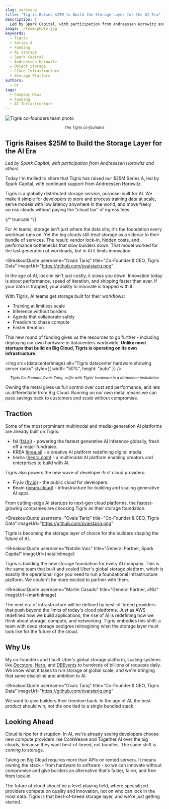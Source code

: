 ```yaml
---
slug: series-a
title: "Tigris Raises $25M to Build the Storage Layer for the AI Era"
description: |
  Led by Spark Capital, with participation from Andreessen Horowitz and others
image: ./team-photo.jpg
keywords:
  - Tigris
  - Series A
  - Funding
  - AI Storage
  - Spark Capital
  - Andreessen Horowitz
  - Object Storage
  - Cloud Infrastructure
  - Storage Platform
authors:
  - ot
tags:
  - Company News
  - Funding
  - AI Infrastructure
---
```



<style>{styles}</style>

<img
  src={teamPhoto}
  className="hero-image"
  alt="Tigris co-founders team photo"
/>

<center>
  <small>
    <em>The Tigris co-founders</em>
  </small>
</center>

## Tigris Raises $25M to Build the Storage Layer for the AI Era

_Led by Spark Capital, with participation from Andreessen Horowitz and others_

Today I'm thrilled to share that Tigris has raised our $25M Series A, led by
Spark Capital, with continued support from Andreessen Horowitz.

Tigris is a globally distributed storage service, purpose-built for AI. We make
it simple for developers to store and process training data at scale, serve
models with low latency anywhere in the world, and move freely across clouds
without paying the "cloud tax" of egress fees.

{/* truncate */}

For AI teams, storage isn't just where the data sits; it's the foundation every
workload runs on. Yet the big clouds still treat storage as a sidecar to their
bundle of services. The result: vendor lock-in, hidden costs, and performance
bottlenecks that slow builders down. That model worked for the last generation
of workloads, but in AI it limits innovation.

<BreakoutQuote
  username="Ovais Tariq"
  title="Co-Founder & CEO, Tigris Data"
  imageUrl="https://github.com/ovaistariq.png"
>
  In the age of AI, lock-in isn't just costly, it slows you down. Innovation
  today is about performance, speed of iteration, and shipping faster than ever.
  If your data is trapped, your ability to innovate is trapped with it.
</BreakoutQuote>

With Tigris, AI teams get storage built for their workflows:

- Training at limitless scale
- Inference without borders
- Agents that collaborate safely
- Freedom to chase compute
- Faster iteration

This new round of funding gives us the resources to go further - including
deploying our own hardware in datacenters worldwide. **Unlike most startups that
build on Big Cloud, Tigris is operating on its own infrastructure.**

<img
  src={datacenterImage}
  alt="Tigris datacenter hardware showing server racks"
  style={{ width: "50%", height: "auto" }}
/>

<center>
  <small>
    <em>
      Tigris Co-Founder Ovais Tariq, selfie with Tigris' hardware in a
      datacenter installation
    </em>
  </small>
</center>

Owning the metal gives us full control over cost and performance, and lets us
differentiate from Big Cloud. Running on our own metal means we can pass savings
back to customers and scale without compromise.

## Traction

Some of the most prominent multimodal and media-generation AI platforms are
already built on Tigris:

- fal ([fal.ai](http://fal.ai)) - powering the fastest generative AI inference
  globally, fresh off a major fundraise.
- KREA ([krea.ai](http://krea.ai)) - a creative AI platform redefining digital
  media.
- hedra ([hedra.com](https://www.hedra.com/)) - a multimodal AI platform
  enabling creators and enterprises to build with AI.

Tigris also powers the new wave of developer-first cloud providers:

- Fly.io ([fly.io](http://fly.io)) - the public cloud for developers.
- Beam ([beam.cloud](https://www.beam.cloud/)) - infrastructure for building and
  scaling generative AI apps.

From cutting-edge AI startups to next-gen cloud platforms, the fastest-growing
companies are choosing Tigris as their storage foundation.

<BreakoutQuote
  username="Ovais Tariq"
  title="Co-Founder & CEO, Tigris Data"
  imageUrl="https://github.com/ovaistariq.png"
>
  Tigris is becoming the storage layer of choice for the builders shaping the
  future of AI.
</BreakoutQuote>

<BreakoutQuote
  username="Natalie Vais"
  title="General Partner, Spark Capital"
  imageUrl={natalieImage}
>
  Tigris is building the new storage foundation for every AI company. This is
  the same team that built and scaled Uber's global storage platform, which is
  exactly the operational rigor you need to run a foundational infrastructure
  platform. We couldn't be more excited to partner with them.
</BreakoutQuote>

<BreakoutQuote
  username="Martin Casado"
  title="General Partner, a16z"
  imageUrl={martinImage}
>
  The next era of infrastructure will be defined by best-of-breed providers that
  push beyond the limits of today's cloud platforms. Just as AWS redefined how
  we build applications, the rise of AI is redefining how we think about
  storage, compute, and networking. Tigris embodies this shift: a team with deep
  storage pedigree reimagining what the storage layer must look like for the
  future of the cloud.
</BreakoutQuote>

## Why Us

My co-founders and I built Uber's global storage platform, scaling systems like
[Docstore](https://www.uber.com/blog/schemaless-sql-database/),
[Herb](https://www.uber.com/blog/herb-datacenter-replication/), and
[DBEvents](https://www.uber.com/blog/dbevents-ingestion-framework/) to hundreds
of billions of requests daily. We know what it takes to run storage at global
scale, and we're bringing that same discipline and ambition to AI.

<BreakoutQuote
  username="Ovais Tariq"
  title="Co-Founder & CEO, Tigris Data"
  imageUrl="https://github.com/ovaistariq.png"
>
  We want to give builders their freedom back. In the age of AI, the best
  product should win, not the one tied to a single bundled stack.
</BreakoutQuote>

## Looking Ahead

Cloud is ripe for disruption. In AI, we're already seeing developers choose new
compute providers like CoreWeave and Together AI over the big clouds, because
they want best-of-breed, not bundles. The same shift is coming to storage.

Taking on Big Cloud requires more than APIs on rented servers. It means owning
the stack - from hardware to software - so we can innovate without compromise
and give builders an alternative that's faster, fairer, and free from lock-in.

The future of cloud should be a level playing field, where specialized providers
compete on quality and innovation, not on who can lock in the most data. Tigris
is that best-of-breed storage layer, and we're just getting started.

<InlineCta
  title="Object Storage for the AI Era"
  button="Get started with Tigris"
  subtitle="Ready to build on the storage layer for the AI era? Join the fastest-growing AI companies already using Tigris for their storage foundation."
  link="https://storage.new"
/>
